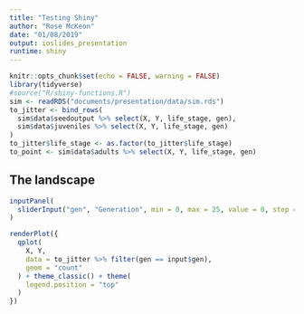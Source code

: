 ```yaml
---
title: "Testing Shiny"
author: "Rose McKeon"
date: "01/08/2019"
output: ioslides_presentation
runtime: shiny
---
```


```r
knitr::opts_chunk$set(echo = FALSE, warning = FALSE)
library(tidyverse)
#source("R/shiny-functions.R")
sim <- readRDS("documents/presentation/data/sim.rds")
to_jitter <- bind_rows(
  sim$data$seedoutput %>% select(X, Y, life_stage, gen),
  sim$data$juveniles %>% select(X, Y, life_stage, gen)
)
to_jitter$life_stage <- as.factor(to_jitter$life_stage)
to_point <- sim$data$adults %>% select(X, Y, life_stage, gen)
```

## The landscape

```r
inputPanel(
  sliderInput("gen", "Generation", min = 0, max = 25, value = 0, step = 1, width = "100%")
)

renderPlot({
  qplot(
    X, Y,
    data = to_jitter %>% filter(gen == input$gen),
    geom = "count"
  ) + theme_classic() + theme(
    legend.position = "top"
  )
})
```
